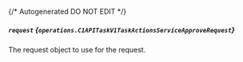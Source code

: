 {/* Autogenerated DO NOT EDIT  */}

##### `request` *{`operations.C1APITaskV1TaskActionsServiceApproveRequest`}*
The request object to use for the request.
<Collapsible openLabel={Labels.showProperties} closeLabel={Labels.hideProperties}>
    <C1APITaskV1TaskActionsServiceApproveRequest/>
</Collapsible>


